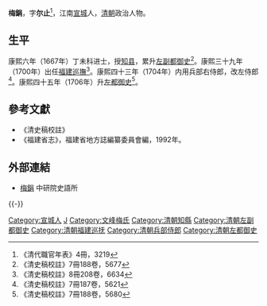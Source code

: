 {{Otheruses|other=名为梅鋗的其他人物|梅鋗}}

'''梅鋗'''，字'''尔止'''<ref>《清代職官年表》4冊，3219 </ref>，江南[[宣城|宣城]]人，[[清朝|清朝]]政治人物。

== 生平 ==
康熙六年（1667年）丁未科进士，授[[知县|知县]]，累升[[左副都御史|左副都御史]]<ref>《清史稿校註》7冊188卷，5677</ref>。康熙三十九年（1700年）出任[[福建巡撫|福建巡撫]]<ref>《清史稿校註》8冊208卷，6634</ref>。康熙四十三年（1704年）内用兵部右侍郎，改左侍郎<ref>《清史稿校註》7冊187卷，5621</ref>。康熙四十五年（1706年）升[[左都御史|左都御史]]<ref>《清史稿校註》7冊188卷，5680</ref>。

==參考文獻==
{{reflist}}
*《清史稿校註》
*《福建省志》，福建省地方誌編纂委員會編，1992年。

==外部連結==
*[http://archive.ihp.sinica.edu.tw/ttscgi/ttsquery?0:0:mctauac:NO%3DNO3907 梅鋗] {{Wayback|url=http://archive.ihp.sinica.edu.tw/ttscgi/ttsquery?0:0:mctauac:NO%3DNO3907 |date=20160304093952 }} 中研院史語所

{{-}}
{{start box}}
{{s-off}}
{{s-before|[[張志棟|張志棟]]}}
{{s-title|[[福建巡撫|福建巡撫]]|<small>康熙三十九年－康熙四十年<br>（1700年－1701年）</small>}}
{{s-after|[[李斯義|李斯義]]}}
{{s-before|[[吳涵|吳涵]]}}
{{s-title|[[清朝左都御史列表#漢缺左都御史|漢左都御史]]|<small>康熙四十五年四月乙未－康熙四十六年正月乙亥<br>（1706年5月19日－1707年2月23日）</small>}}
{{s-after|[[蕭永藻|蕭永藻]]}}
{{end box}}

{{康熙六年丁未科殿試金榜}}

{{Authority control}}

{{DEFAULTSORT:Mei梅}}
[[Category:宣城人|Category:宣城人]]
[[Category:梅姓|J]]
[[Category:文峰梅氏|Category:文峰梅氏]]
[[Category:清朝知縣|Category:清朝知縣]]
[[Category:清朝左副都御史|Category:清朝左副都御史]]
[[Category:清朝福建巡抚|Category:清朝福建巡抚]]
[[Category:清朝兵部侍郎|Category:清朝兵部侍郎]]
[[Category:清朝左都御史|Category:清朝左都御史]]